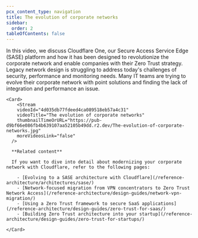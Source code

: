 ```yaml
---
pcx_content_type: navigation
title: The evolution of corporate networks
sidebar:
  order: 2
tableOfContents: false
---
```



<Tabs>
  <TabItem label="Watch this episode">
  
  In this video, we discuss Cloudflare One, our Secure Access Service Edge (SASE) platform and how it has been designed to revolutionize the corporate network and enable companies with their Zero Trust strategy. Legacy network design is struggling to address today's challenges of security, performance and monitoring needs. Many IT teams are trying to evolve their corporate network with point solutions and finding the lack of integration and performance an issue.

    <Card>
        <Stream
        videoId="4d035db77fdeed4ca089518eb57a4c31"
        videoTitle="The evolution of corporate networks"
        thumbnailTimeOrURL="https://pub-d9bf66e086fb4b639107aa52105b49dd.r2.dev/The-evolution-of-corporate-networks.jpg"
        moreVideosLink="false"
      />

      **Related content**

      If you want to dive into detail about modernizing your corporate network with Cloudflare, refer to the following pages:

        - [Evolving to a SASE architecture with Cloudflare](/reference-architecture/architectures/sase/)
        - [Network-focused migration from VPN concentrators to Zero Trust Network Access](/reference-architecture/design-guides/network-vpn-migration/)
        - [Using a Zero Trust framework to secure SaaS applications](/reference-architecture/design-guides/zero-trust-for-saas/)
        - [Building Zero Trust architecture into your startup](/reference-architecture/design-guides/zero-trust-for-startups/)

    </Card>    
  </TabItem>

  <TabItem label="Series overview">
    <Render file="sase-series-navigation" />
  </TabItem> 
</Tabs>
